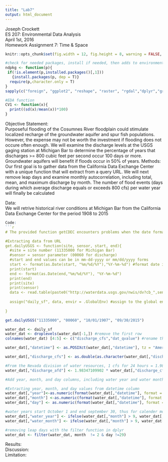 ```yaml
---
title: "Lab7"
output: html_document
---
```


Joseph Crockett  
ES 207: Environmental Data Analysis  
April 1st, 2016  
Homework Assignment 7: Time & Space  


```r
knitr::opts_chunk$set(fig.width = 12, fig.height = 8, warning = FALSE, message = FALSE)

#check for needed packages, install if needed, then adds to environment
ndpkg <- function(p){
 if(!is.element(p,installed.packages()[,1]))
   {install.packages(p, dep = T)}
  require(p,character.only = T)
}
sapply(c("foreign", "ggplot2", "reshape", "raster", "rgdal","dplyr","gridExtra"), ndpkg)

#EDA function
CV1 <- function(x){
  print((sd(x)/mean(x))*100)
}

```


Objective Statement:   
Purposeful flooding of the Cosumnes River floodplain could stimulate localized recharge of the groundwater aquifer and spur fish populations.  However, the expense may not be worth the investment if flooding does not occure often enough. We will examine the discharge levels at the USGS gaging station at Michigan Bar to determine the percentage of years that discharges >= 800 cubic feet per second occur 100 days or more.  Groundwater aquifers will benefit if floods occur in 50% of years. 
Methods:  
Our first goal is to gather data from the California Data Exchange Center with a unique function that will extract from a query URL.  We will next remove leap days and examine monthly autocorrelation,  including total, mean, and maximum discharge by month.  The number of flood events (days during which average discharge equals or exceeds 800 cfs) per water year will finally be calculated

Data:  
We will retrive historical river conditions at Michigan Bar from the California Data Exchange Center for the period 1908 to 2015
```r

Code: 
```r
# The provided function getCDEC encounters problems when the date format "m/d/Y" is used: csv files will not be written with the / symbol.  The fixed function, also provided, corrects this with the addition of "as.character(strptime(...))" on lines 53 and 54.  An alternative to this would be to use the function "format" to rearrange the start and end times to "m-d-Y" regardless of the input format.

#Extracting data from URL
get.dailyUSGS <- function(site, sensor, start, end){
  #site = site number (11335000 for Michigan Bar)
  #sensor = sensor parameter (00060 for discharge)
  #start and end values can be in mm-dd-yyyy or mm/dd/yyyy forms
  start <- format(as.Date(start, "%m/%d/%Y"),"%Y-%m-%d") #format date in form m - d - y for URL
  print(start)
  end <- format(as.Date(end,"%m/%d/%Y"), "%Y-%m-%d")
  print(end)
  print(site)
  print(sensor)
  data <- read.table(paste0("http://waterdata.usgs.gov/nwis/dv?cb_",sensor,"=on&format=rdb&site_no=",site,"&referred_mo dule=sw&period=&begin_date=",start,"&end_date=",end), header = T) #header = T removes one of the two unnecessary rows
  
  assign("daily_sf", data, envir = .GlobalEnv) #assign to the global environment
  
}

```

```r
get.dailyUSGS("11335000", "00060", "10/01/1907", "09/30/2015")

water_dat <- daily_sf
water_dat <- droplevels(water_dat[-1,]) #remove the first row
colnames(water_dat) [4:5] <- c("discharge_cfs","dat_qvalue") #rename the last two columns

water_dat[,"datetime"] <- as.POSIXct(water_dat[,"datetime"], tz = "America/Los_Angeles") #convert datetime into POSIXct format, with timezone PST.

water_dat[,"discharge_cfs"] <- as.double(as.character(water_dat[,"discharge_cfs"])) #convert discharge cfs to numeric(double format)

#From the Nevada division of water resources, 1 cfs for 24 hours = 1.9835 Acre-Feet
water_dat[,"discharge_afd"] <- 1.98347109902 * water_dat[,"discharge_cfs"]

```

```r
#Add year, month, and day columns, including water year and water month columns

#Extracting year, month, and day values from datetime column
water_dat[,"year"]<-as.numeric(format(water_dat[,"datetime"], format = "%Y"))  
water_dat[,"month"] <-as.numeric(format(water_dat[,"datetime"], format = "%m"))
water_dat[,"day"] <- as.numeric(format(water_dat[,"datetime"], format = "%d"))

#water years start October 1 and end september 30, thus for calender months >9, we can add 1 to the year because it will be in the next year. We also reorder months so that october = 1 and september =12
water_dat[,"water_year"] <- ifelse(water_dat[,"month"] > 9, water_dat[,"year"] + 1, water_dat[,"year"])
water_dat[,"water_month"] <- ifelse(water_dat[,"month"] > 9, water_dat[,"month"] - 9, water_dat[,"month"] - 3)

#removing leap days with the filter function in dplyr
water_dat <- filter(water_dat, month  != 2 & day !=29) 
```
Results:  
Discussion:  
Limitation:  